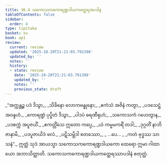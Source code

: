```yaml
---
title: 36.4 သကောသကကောရဏ္ဍဒါယကတ္ထေရအပဒါန
tableOfContents: false
sidebar:
  order: 4
type: tipitaka
basket: su
book: ap1
review:
  current: review
  updated: '2025-10-20T21:21:03.791398'
  updated_by: ''
  notes: ''
  history:
  - state: review
    date: '2025-10-20T21:21:03.791398'
    updated_by: ''
    notes: ''
    previous_state: draft
---
```



<DynamicBreadcrumb />


<ReviewStatus review={frontmatter.review} showDetails={true} />

<HypothesisAnnotation frontmatter={frontmatter} />

<Division number="14" book="ap1" e="ch" v="20" p="326">

<Paragraph number="3989" type="verses" book="ap1">
_“အက္ကန္တဉ္စ ပဒံ ဒိသွာ,_  
_သိခိနော လောကဗန္ဓုနော;_  
_ဧကံသံ အဇိနံ ကတွာ,_  
_ပဒသေဋ္ဌံ အဝန္ဒဟံ._  

</Paragraph>

</Division>
<Division number="15" book="ap1" e="ch" v="20" p="326">

<Paragraph number="3990" type="verses" book="ap1">
_ကောရဏ္ဍံ ပုပ္ဖိတံ ဒိသွာ,_  
_ပါဒပံ ဓရဏီရုဟံ;_  
_သကောသကံ ဂဟေတွာန,_  
_ပဒစက္ကံ အပူဇယိံ._  

</Paragraph>

</Division>
<Division number="16" book="ap1" e="ch" v="20" p="326">

<Paragraph number="3991" type="verses" book="ap1">
_ဧကတ္တိံသေ ဣတော ကပ္ပေ,_  
_ယံ ကမ္မမကရိံ တဒါ;_  
_ဒုဂ္ဂတိံ နာဘိဇာနာမိ,_  
_ပဒပူဇာယိဒံ ဖလံ._  

</Paragraph>

</Division>
<Division number="17" book="ap1" e="ch" v="20" p="326">

<Paragraph number="3992" type="verses" book="ap1">
_ပဋိသမ္ဘိဒါ စတဿော,_  
_ …ပေ… _  
_ကတံ ဗုဒ္ဓဿ သာသနံ”._  

</Paragraph>

<Paragraph number="3993" book="ap1">
ဣတ္ထံ သုဒံ အာယသ္မာ သကောသကကောရဏ္ဍဒါယကော ထေရော ဣမာ ဂါထာယော အဘာသိတ္ထာတိ.

</Paragraph>
</Division>

<Paragraph number="3994" type="center" book="ap1">
သကောသကကောရဏ္ဍဒါယကတ္ထေရဿာပဒါနံ စတုတ္ထံ.
</Paragraph>